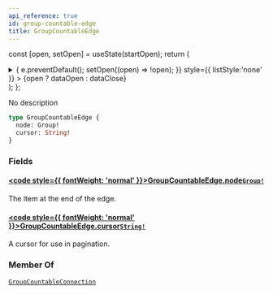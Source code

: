 ```yaml
---
api_reference: true
id: group-countable-edge
title: GroupCountableEdge
---
```






const [open, setOpen] = useState(startOpen);
return (
<details {...(open ? { open: true } : {})} className="details" style={{ border:'none', boxShadow:'none', background:'var(--ifm-background-color)' }}>
<summary
onClick={(e) => {
e.preventDefault();
setOpen((open) => !open);
}}
style={{ listStyle:'none' }} >
{open ? dataOpen : dataClose}
</summary>
{open && children}
</details>
);
};

No description

```graphql
type GroupCountableEdge {
  node: Group!
  cursor: String!
}
```

### Fields

#### [<code style={{ fontWeight: 'normal' }}>GroupCountableEdge.<b>node</b></code>](#)<Bullet />[`Group!`](../../../api-reference/users/objects/group.mdx) <Badge class="badge badge--secondary" text="non-null"/> <Badge class="badge badge--secondary" text="object"/> <Badge class="badge badge--secondary" text="users"/>

The item at the end of the edge.

#### [<code style={{ fontWeight: 'normal' }}>GroupCountableEdge.<b>cursor</b></code>](#)<Bullet />[`String!`](../../../api-reference/miscellaneous/scalars/string.mdx) <Badge class="badge badge--secondary" text="non-null"/> <Badge class="badge badge--secondary" text="scalar"/> <Badge class="badge badge--secondary" text="miscellaneous"/>

A cursor for use in pagination.

### Member Of

[`GroupCountableConnection`](../../../api-reference/users/objects/group-countable-connection.mdx) <Badge class="badge badge--secondary" text="object"/>
